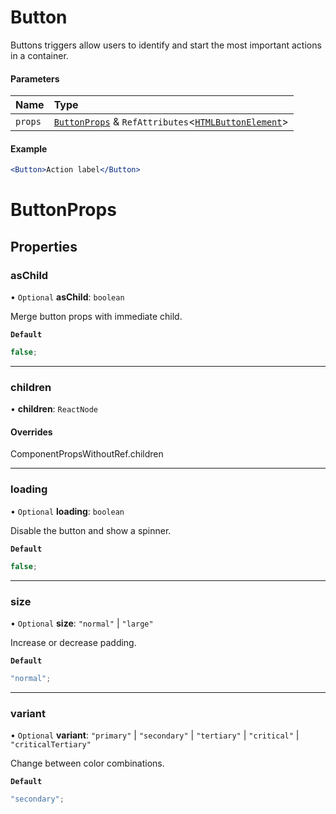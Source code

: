 # Button

Buttons triggers allow users to identify and start the most important actions in a container.

#### Parameters

| Name    | Type                                                                                                                                                  |
| :------ | :---------------------------------------------------------------------------------------------------------------------------------------------------- |
| `props` | [`ButtonProps`](/components/button/props.md) & `RefAttributes`\<[`HTMLButtonElement`](https://developer.mozilla.org/docs/Web/API/HTMLButtonElement)\> |

#### Example

```jsx copy showLineNumbers
<Button>Action label</Button>
```

# ButtonProps

## Properties

### asChild

• `Optional` **asChild**: `boolean`

Merge button props with immediate child.

**`Default`**

```ts
false;
```

---

### children

• **children**: `ReactNode`

#### Overrides

ComponentPropsWithoutRef.children

---

### loading

• `Optional` **loading**: `boolean`

Disable the button and show a spinner.

**`Default`**

```ts
false;
```

---

### size

• `Optional` **size**: `"normal"` \| `"large"`

Increase or decrease padding.

**`Default`**

```ts
"normal";
```

---

### variant

• `Optional` **variant**: `"primary"` \| `"secondary"` \| `"tertiary"` \| `"critical"` \| `"criticalTertiary"`

Change between color combinations.

**`Default`**

```ts
"secondary";
```
